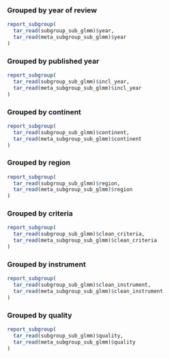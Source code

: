 ### Grouped by year of review {#sec-subgroup-glmm-sub-year}

```r

report_subgroup(
  tar_read(subgroup_sub_glmm)$year,
  tar_read(meta_subgroup_sub_glmm)$year
)

```

### Grouped by published year {#sec-subgroup-glmm-sub-incl-year}

```r

report_subgroup(
  tar_read(subgroup_sub_glmm)$incl_year,
  tar_read(meta_subgroup_sub_glmm)$incl_year
)

```

### Grouped by continent {#sec-subgroup-glmm-sub-continent}

```r

report_subgroup(
  tar_read(subgroup_sub_glmm)$continent,
  tar_read(meta_subgroup_sub_glmm)$continent
)

```

### Grouped by region {#sec-subgroup-glmm-sub-region}

```r

report_subgroup(
  tar_read(subgroup_sub_glmm)$region,
  tar_read(meta_subgroup_sub_glmm)$region
)

```

### Grouped by criteria {#sec-subgroup-glmm-sub-criteria}

```r

report_subgroup(
  tar_read(subgroup_sub_glmm)$clean_criteria,
  tar_read(meta_subgroup_sub_glmm)$clean_criteria
)

```

### Grouped by instrument {#sec-subgroup-glmm-sub-instrument}

```r

report_subgroup(
  tar_read(subgroup_sub_glmm)$clean_instrument,
  tar_read(meta_subgroup_sub_glmm)$clean_instrument
)

```

### Grouped by quality {#sec-subgroup-glmm-sub-quality}

```r

report_subgroup(
  tar_read(subgroup_sub_glmm)$quality,
  tar_read(meta_subgroup_sub_glmm)$quality
)

```

